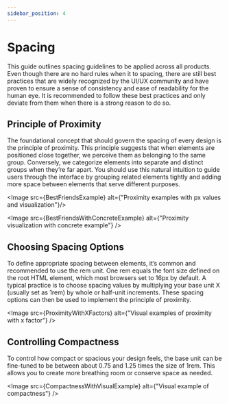 ```yaml
---
sidebar_position: 4
---
```




# Spacing

This guide outlines spacing guidelines to be applied across all products. Even though there are no hard rules when it to spacing, there are still best practices that are widely recognized by the UI/UX community and have proven to ensure a sense of consistency and ease of readability for the human eye. It is recommended to follow these best practices and only deviate from them when there is a strong reason to do so.

## Principle of Proximity
The foundational concept that should govern the spacing of every design is the principle of proximity. This principle suggests that when elements are positioned close together, we perceive them as belonging to the same group. Conversely, we categorize elements into separate and distinct groups when they’re far apart. You should use this natural intuition to guide users through the interface by grouping related elements tightly and adding more space between elements that serve different purposes.

<Image src={BestFriendsExample} alt={"Proximity examples with px values and visualization"}/>

<Image src={BestFriendsWithConcreteExample} alt={"Proximity visualization with concrete example"} />

## Choosing Spacing Options
To define appropriate spacing between elements, it’s common and recommended to use the rem unit. One rem equals the font size defined on the root HTML element, which most browsers set to 16px by default. A typical practice is to choose spacing values by multiplying your base unit X (usually set as 1rem) by whole or half-unit increments. These spacing options can then be used to implement the principle of proximity.

<Image src={ProximityWithXFactors} alt={"Visual examples of proximity with x factor"} />

## Controlling Compactness
To control how compact or spacious your design feels, the base unit can be fine-tuned to be between about 0.75 and 1.25 times the size of 1rem. This allows you to create more breathing room or conserve space as needed.

<Image src={CompactnessWithVisualExample} alt={"Visual example of compactness"} />